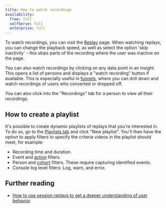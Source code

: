 ```yaml
---
title: How to watch recordings
availability:
  free: full
  selfServe: full
  enterprise: full
---
```



To watch recordings, you can visit the [Replay](https://us.posthog.com/replay) page. When watching replays, you can change the playback speed, as well as select the option 'skip inactivity' - this skips parts of the recording where the user was inactive on the page.

You can also watch recordings by clicking on any data point in an insight. This opens a list of persons and displays a "watch recording" button if available. This is especially useful in [funnels](/docs/product-analytics/funnels), where you can drill down and watch recordings of users who converted or dropped off. 

You can also click into the "Recordings" tab for a person to view all their recordings.

<ProductVideo
    videoLight={watchRecordingsLight} 
    videoDark={watchRecordingsDark}
    alt="How to watch recordings via insights" 
    classes="rounded"
/>

## How to create a playlist

It's possible to create dynamic playlists of replays that you're interested in. To do so, go to the [Playlists tab](https://app.posthog.com/replay/playlists) and click "New playlist". You'll then have the option to apply filters to specify the criteria videos in the playlist should meet, for example:

- Recording time and duration.
- Event and [action](/docs/data/actions) filters.
- Person and [cohort](/docs/data/cohorts) filters. These require capturing identified events.
- Console log level filters: Log, warn, and error.

<ProductVideo
    videoLight={createPlaylistLight} 
    videoDark={createPlaylistDark}
    alt="How to create playlists" 
    classes="rounded"
/>

## Further reading

- [How to use session replays to get a deeper understanding of user behavior](/tutorials/explore-insights-session-recordings)
